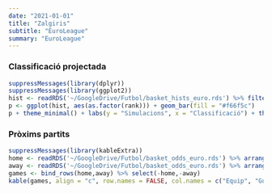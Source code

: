 ```yaml
---
date: "2021-01-01"
title: "Zalgiris"
subtitle: "EuroLeague"
summary: "EuroLeague"
---
```


### Classificació projectada
```r
suppressMessages(library(dplyr))
suppressMessages(library(ggplot2))
hist <- readRDS('~/GoogleDrive/Futbol/basket_hists_euro.rds') %>% filter(team == 'zalgiris')
p <- ggplot(hist, aes(as.factor(rank))) + geom_bar(fill = "#f66f5c")
p + theme_minimal() + labs(y = "Simulacions", x = "Classificació") + theme(axis.text.y=element_blank())
```

### Pròxims partits
```r
suppressMessages(library(kableExtra))
home <- readRDS('~/GoogleDrive/Futbol/basket_odds_euro.rds') %>% arrange(away) %>% filter(home == 'zalgiris')
away <- readRDS('~/GoogleDrive/Futbol/basket_odds_euro.rds') %>% arrange(home) %>% filter(away == 'zalgiris')
games <- bind_rows(home,away) %>% select(-home,-away)
kable(games, align = "c", row.names = FALSE, col.names = c("Equip", "Guanyar %", "Guanyar", "Equip")) %>% add_header_above(c("Local" = 2, "Visitant" = 2)) %>% column_spec(1, bold = T) %>% column_spec(4, bold = T)
```
